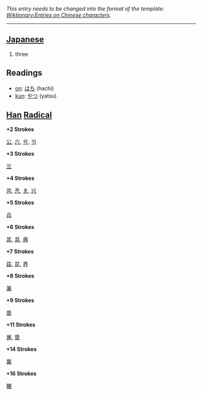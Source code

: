 ''This entry needs to be changed into the format of the template: [[Wiktionary:Entries on Chinese characters]].''
----

== [[Japanese]] ==
#three

==Readings==
*[[on]]: [[はち]] (hachi)
*[[kun]]: [[やつ]] (yatsu)

== [[Han]] [[Radical]] ==

'''+2 Strokes'''

[[公]], [[六]], [[兮]], [[兯]]

'''+3 Strokes'''

[[兰]]

'''+4 Strokes'''

[[共]], [[兲]], [[关]], [[兴]]

'''+5 Strokes'''

[[兵]]

'''+6 Strokes'''

[[其]], [[具]], [[典]]

'''+7 Strokes'''

[[兹]], [[兺]], [[养]]

'''+8 Strokes'''

[[兼]]

'''+9 Strokes'''

[[兽]]

'''+11 Strokes'''

[[兾]], [[兿]]

'''+14 Strokes'''

[[冀]]

'''+16 Strokes'''

[[冁]]